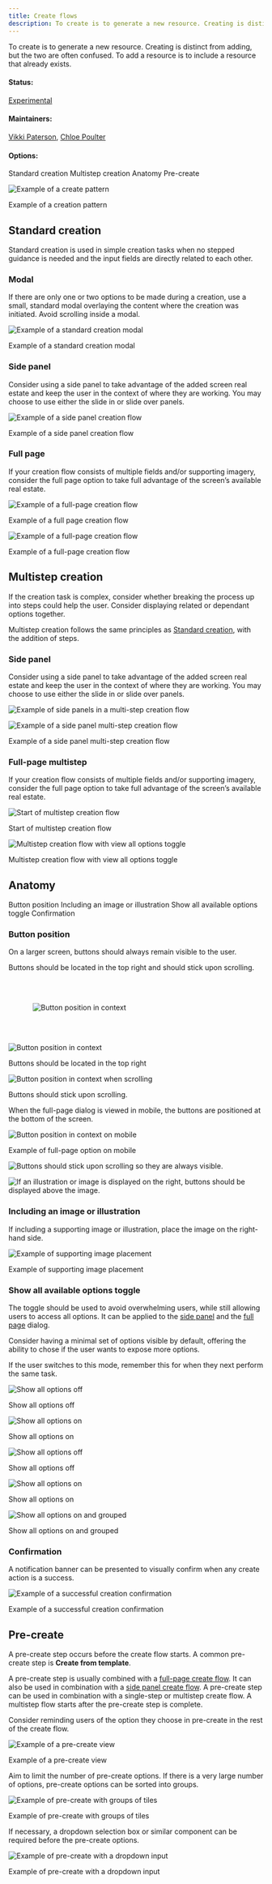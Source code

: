 ```yaml
---
title: Create flows
description: To create is to generate a new resource. Creating is distinct from adding, but the two are often confused. To add a resource is to include a resource that already exists.
---
```


<PageDescription>

To create is to generate a new resource. Creating is distinct from adding, but the two are often confused. To add a resource is to include a resource that already exists.

</PageDescription>

#### Status:

[Experimental](/experimental/overview/)

#### Maintainers:

[Vikki Paterson](https://github.com/vikkipaterson), [Chloe Poulter](https://github.com/chloepoulterdesign)

#### Options:

<AnchorLinks>
  <AnchorLink>Standard creation</AnchorLink>
  <AnchorLink>Multistep creation</AnchorLink>
  <AnchorLink>Anatomy</AnchorLink>
  <AnchorLink>Pre-create</AnchorLink>
</AnchorLinks>

![Example of a create pattern](images/1.jpg)

<Caption>Example of a creation pattern</Caption>

## Standard creation

Standard creation is used in simple creation tasks when no stepped guidance is needed and the input fields are directly related to each other.

### Modal

If there are only one or two options to be made during a creation, use a small, standard modal overlaying the content where the creation was initiated. Avoid scrolling inside a modal.

<Row>
<Column colLg={8}>

![Example of a standard creation modal](images/2.jpg)

<Caption>Example of a standard creation modal</Caption>

</Column>
</Row>

### Side panel

Consider using a side panel to take advantage of the added screen real estate and keep the user in the context of where they are working. You may choose to use either the slide in or slide over panels.

<Row>
<Column colLg={8}>

![Example of a side panel creation flow](images/3.jpg)

<Caption>Example of a side panel creation flow</Caption>

</Column>
</Row>

### Full page

If your creation flow consists of multiple fields and/or supporting imagery, consider the full page option to take full advantage of the screen’s available real estate.

<Row>
<Column colLg={8}>

![Example of a full-page creation flow](images/4.jpg)

<Caption>Example of a full page creation flow</Caption>

</Column>
</Row>

<Row>
<Column colLg={8}>

![Example of a full-page creation flow](images/5.jpg)

<Caption>Example of a full-page creation flow</Caption>

</Column>
</Row>

## Multistep creation

If the creation task is complex, consider whether breaking the process up into steps could help the user. Consider displaying related or dependant options together.

Multistep creation follows the same principles as [Standard creation](#standard-creation), with the addition of steps.

### Side panel

Consider using a side panel to take advantage of the added screen real estate and keep the user in the context of where they are working. You may choose to use either the slide in or slide over panels.

<Row>
<Column colLg={8}>

![Example of side panels in a multi-step creation flow](images/6.jpg)

</Column>
</Row>

<Row>
<Column colLg={8}>

![Example of a side panel multi-step creation flow](images/7.jpg)

<Caption>Example of a side panel multi-step creation flow</Caption>

</Column>
</Row>

### Full-page multistep

If your creation flow consists of multiple fields and/or supporting imagery, consider the full page option to take full advantage of the screen’s available real estate.

<Row>
<Column colLg={8}>

![Start of multistep creation flow](images/8.jpg)

<Caption>Start of multistep creation flow</Caption>

</Column>
</Row>

<Row>
<Column colLg={8}>

![Multistep creation flow with view all options toggle](images/9.jpg)

<Caption>Multistep creation flow with view all options toggle</Caption>

</Column>
</Row>

## Anatomy

<AnchorLinks small>
  <AnchorLink>Button position</AnchorLink>
  <AnchorLink>Including an image or illustration</AnchorLink>
  <AnchorLink>Show all available options toggle</AnchorLink>
  <AnchorLink>Confirmation</AnchorLink>
</AnchorLinks>

### Button position

On a larger screen, buttons should always remain visible to the user.

Buttons should be located in the top right and should stick upon scrolling.

<Row>
<Column colLg={8}>

<img
  src="/images/10.gif"
  alt="Button position in context"
  title="Button position in context"
  style="padding:3rem"
/>

</Column>
</Row>

<Row>
<Column colLg={8}>

![Button position in context](images/11.jpg)

<Caption>Buttons should be located in the top right</Caption>

</Column>
</Row>

<Row>
<Column colLg={8}>

![Button position in context when scrolling](images/12.jpg)

<Caption>Buttons should stick upon scrolling.</Caption>

</Column>
</Row>

When the full-page dialog is viewed in mobile, the buttons are positioned at the bottom of the screen.

<Row>
<Column colLg={8}>

![Button position in context on mobile](images/13.jpg)

<Caption>Example of full-page option on mobile</Caption>

</Column>
</Row>

<DoDontRow>
<DoDont colLg={6} caption="Buttons should stick upon scrolling so they are always visible.">

![Buttons should stick upon scrolling so they are always visible.](/images/14a.jpg)

</DoDont>
<DoDont colLg={6} caption="If an illustration or image is displayed, buttons should be displayed above the image.">

![If an illustration or image is displayed on the right, buttons should be displayed above the image.](/images/14b.jpg)

</DoDont>
</DoDontRow>

### Including an image or illustration

If including a supporting image or illustration, place the image on the right-hand side.

<Row>
<Column colLg={8}>

![Example of supporting image placement](images/15.jpg)

<Caption>Example of supporting image placement</Caption>

</Column>
</Row>

### Show all available options toggle

The toggle should be used to avoid overwhelming users, while still allowing users to access all options. It can be applied to the [side panel](#side-panel) and the [full page](#full-page) dialog.

Consider having a minimal set of options visible by default, offering the ability to chose if the user wants to expose more options.

If the user switches to this mode, remember this for when they next perform the same task.

<Row>
<Column colMd={4} colLg={6}>

![Show all options off](images/16.jpg)

<Caption>Show all options off</Caption>

</Column>

<Column colMd={4} colLg={6}>

![Show all options on](images/17.jpg)

<Caption>Show all options on</Caption>

</Column>
</Row>

<Row>
<Column colLg={8}>

![Show all options off](images/18.jpg)

<Caption>Show all options off</Caption>

</Column>
</Row>

<Row>
<Column colLg={8}>

![Show all options on](images/19.jpg)

<Caption>Show all options on</Caption>

</Column>
</Row>

<Row>
<Column colLg={8}>

![Show all options on and grouped](images/20.jpg)

<Caption>Show all options on and grouped</Caption>

</Column>
</Row>

### Confirmation

A notification banner can be presented to visually confirm when any create action is a success.

<Row>
<Column colLg={8}>

![Example of a successful creation confirmation](images/27.jpg)

<Caption>Example of a successful creation confirmation</Caption>

</Column>
</Row>

## Pre-create

A pre-create step occurs before the create flow starts. A common pre-create step is **Create from template**.

A pre-create step is usually combined with a [full-page create flow](#full-page). It can also be used in combination with a [side panel create flow](#full-page). A pre-create step can be used in combination with a single-step or multistep create flow. A multistep flow starts after the pre-create step is complete.

Consider reminding users of the option they choose in pre-create in the rest of the create flow.

<Row>
<Column colLg={8}>

![Example of a pre-create view](images/Precreate1.jpg)

<Caption>Example of a pre-create view</Caption>

</Column>
</Row>

Aim to limit the number of pre-create options. If there is a very large number of options, pre-create options can be sorted into groups.

<Row>
<Column colLg={8}>

![Example of pre-create with groups of tiles](images/Precreate2.jpg)

<Caption>Example of pre-create with groups of tiles</Caption>

</Column>
</Row>

If necessary, a dropdown selection box or similar component can be required before the pre-create options.

<Row>
<Column colLg={8}>

![Example of pre-create with a dropdown input](images/Precreate3.jpg)

<Caption>Example of pre-create with a dropdown input</Caption>

</Column>
</Row>
